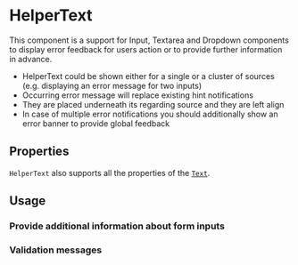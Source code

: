 
<Meta of={HelperTextStories} />

# HelperText

This component is a support for Input, Textarea and Dropdown components to display error feedback
for users action or to provide further information in advance.

<Primary />

-   HelperText could be shown either for a single or a cluster of sources (e.g. displaying an error message for two inputs)
-   Occurring error message will replace existing hint notifications
-   They are placed underneath its regarding source and they are left align
-   In case of multiple error notifications you should additionally show an error banner to provide global feedback

## Properties

<ArgTypes of={HelperTextStories} />

`HelperText` also supports all the properties of the [`Text`](?path=/docs/components-text--docs).

## Usage

### Provide additional information about form inputs

<Canvas of={HelperTextStories.AsInputClarification} />

### Validation messages

<Canvas of={HelperTextStories.AsErrorDescription} />

